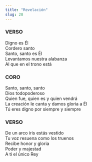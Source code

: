 ```yaml
---
title: "Revelación"
slug: 28
---
```


### VERSO

Digno es Él  
Cordero santo  
Santo, santo es Él  
Levantamos nuestra alabanza  
Al que en el trono está  
 
### CORO

Santo, santo, santo  
Dios todopoderoso  
Quien fue, quien es y quien vendrá  
La creación le canta y damos gloria a Él  
Tú eres digno por siempre y siempre  

### VERSO

De un arco iris estás vestido  
Tu voz resuena como los truenos  
Recibe honor y gloria  
Poder y majestad  
A ti el único Rey  

